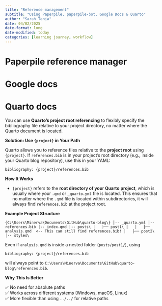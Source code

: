 ```yaml
---
title: "Reference management"
subtitle: "Using Paperpile, paperpile-bot, Google Docs & Quarto"
author: "Sarah Tanja"
date: 04/02/2025
date-format: long
date-modified: today
categories: [learning journey, workflow]
---
```


# Paperpile reference manager

# Google docs

# Quarto docs

You can use **Quarto's project root referencing** to flexibly specify the bibliography file relative to your project directory, no matter where the Quarto document is located.

**Solution: Use `{project}` in Your Path**

Quarto allows you to reference files relative to the **project root** using `{project}`. If `references.bib` is in your project’s root directory (e.g., inside your Quarto blog repository), use this in your YAML:

`bibliography: {project}/references.bib`

**How It Works**

-   `{project}` refers to the **root directory of your Quarto project**, which is usually where your `.qmd` or `_quarto.yml` file is located. This ensures that no matter where the `.qmd` file is located within subdirectories, it will always find `references.bib` at the project root.

**Example Project Structure**

`{C:\Users\Minerva\Documents\GitHub\quarto-blog\} │-- _quarto.yml │-- references.bib │-- index.qmd │-- posts\ │   ├── post1\ │   │   ├── analysis.qmd  <-- This can still find references.bib! │   ├── post2\ │-- styles\`

Even if `analysis.qmd` is inside a nested folder (`posts/post1/`), using

`bibliography: {project}/references.bib`

will always point to `C:\Users\Minerva\Documents\GitHub\quarto-blog\references.bib`.

**Why This Is Better**

✅ No need for absolute paths\
✅ Works across different systems (Windows, macOS, Linux)\
✅ More flexible than using `../../` for relative paths
